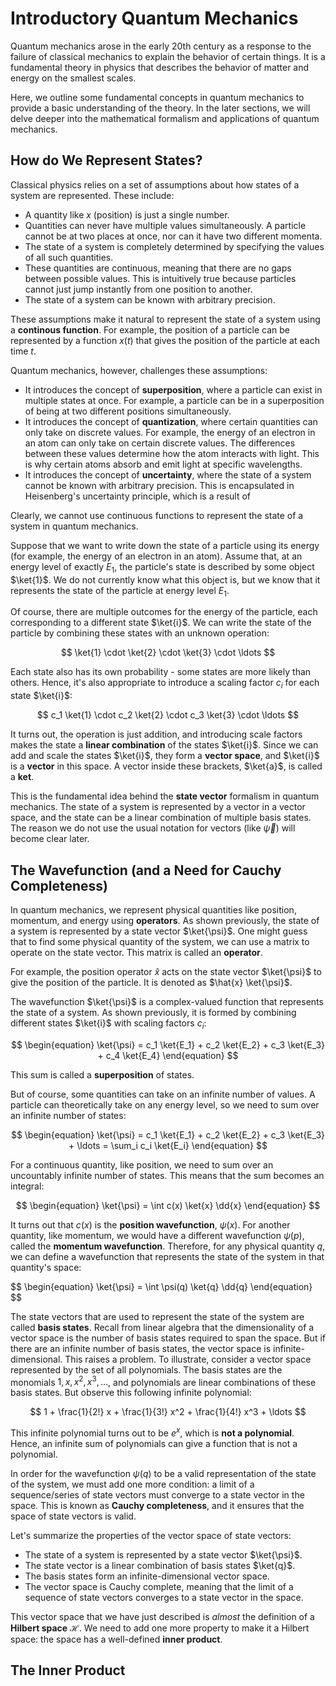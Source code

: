 # Introductory Quantum Mechanics

Quantum mechanics arose in the early 20th century as a response to the failure of classical mechanics to explain the behavior of certain things.
It is a fundamental theory in physics that describes the behavior of matter and energy on the smallest scales.

Here, we outline some fundamental concepts in quantum mechanics to provide a basic understanding of the theory.
In the later sections, we will delve deeper into the mathematical formalism and applications of quantum mechanics.

## How do We Represent States?

Classical physics relies on a set of assumptions about how states of a system are represented.
These include:

- A quantity like $x$ (position) is just a single number.
- Quantities can never have multiple values simultaneously. A particle cannot be at two places at once, nor can it have two different momenta.
- The state of a system is completely determined by specifying the values of all such quantities.
- These quantities are continuous, meaning that there are no gaps between possible values.
    This is intuitively true because particles cannot just jump instantly from one position to another.
- The state of a system can be known with arbitrary precision.

These assumptions make it natural to represent the state of a system using a **continous function**.
For example, the position of a particle can be represented by a function $x(t)$ that gives the position of the particle at each time $t$.

Quantum mechanics, however, challenges these assumptions:

- It introduces the concept of **superposition**, where a particle can exist in multiple states at once.
    For example, a particle can be in a superposition of being at two different positions simultaneously.
- It introduces the concept of **quantization**, where certain quantities can only take on discrete values.
    For example, the energy of an electron in an atom can only take on certain discrete values.
    The differences between these values determine how the atom interacts with light.
    This is why certain atoms absorb and emit light at specific wavelengths.
- It introduces the concept of **uncertainty**, where the state of a system cannot be known with arbitrary precision.
    This is encapsulated in Heisenberg's uncertainty principle, which is a result of 

Clearly, we cannot use continuous functions to represent the state of a system in quantum mechanics.

Suppose that we want to write down the state of a particle using its energy (for example, the energy of an electron in an atom).
Assume that, at an energy level of exactly $E_1$, the particle's state is described by some object $\ket{1}$.
We do not currently know what this object is, but we know that it represents the state of the particle at energy level $E_1$.

Of course, there are multiple outcomes for the energy of the particle, each corresponding to a different state $\ket{i}$.
We can write the state of the particle by combining these states with an unknown operation:

$$
\ket{1} \cdot \ket{2} \cdot \ket{3} \cdot \ldots
$$

Each state also has its own probability - some states are more likely than others.
Hence, it's also appropriate to introduce a scaling factor $c_i$ for each state $\ket{i}$:

$$
c_1 \ket{1} \cdot c_2 \ket{2} \cdot c_3 \ket{3} \cdot \ldots
$$

It turns out, the operation is just addition, and introducing scale factors makes the state a **linear combination** of the states $\ket{i}$.
Since we can add and scale the states $\ket{i}$, they form a **vector space**, and $\ket{i}$ is a **vector** in this space.
A vector inside these brackets, $\ket{a}$, is called a **ket**.

This is the fundamental idea behind the **state vector** formalism in quantum mechanics.
The state of a system is represented by a vector in a vector space, and the state can be a linear combination of multiple basis states.
The reason we do not use the usual notation for vectors (like $\vec{\psi}$) will become clear later.

## The Wavefunction (and a Need for Cauchy Completeness)

In quantum mechanics, we represent physical quantities like position, momentum, and energy using **operators**.
As shown previously, the state of a system is represented by a state vector $\ket{\psi}$.
One might guess that to find some physical quantity of the system, we can use a matrix to operate on the state vector.
This matrix is called an **operator**.

For example, the position operator $\hat{x}$ acts on the state vector $\ket{\psi}$ to give the position of the particle.
It is denoted as $\hat{x} \ket{\psi}$.

The wavefunction $\ket{\psi}$ is a complex-valued function that represents the state of a system.
As shown previously, it is formed by combining different states $\ket{i}$ with scaling factors $c_i$:

$$
\begin{equation}
\ket{\psi} = c_1 \ket{E_1} + c_2 \ket{E_2} + c_3 \ket{E_3} + c_4 \ket{E_4}
\end{equation}
$$

This sum is called a **superposition** of states.

But of course, some quantities can take on an infinite number of values.
A particle can theoretically take on any energy level, so we need to sum over an infinite number of states:

$$
\begin{equation}
\ket{\psi} = c_1 \ket{E_1} + c_2 \ket{E_2} + c_3 \ket{E_3} + \ldots = \sum_i c_i \ket{E_i}
\end{equation}
$$

For a continuous quantity, like position, we need to sum over an uncountably infinite number of states.
This means that the sum becomes an integral:

$$
\begin{equation}
\ket{\psi} = \int c(x) \ket{x} \dd{x}
\end{equation}
$$

It turns out that $c(x)$ is the **position wavefunction**, $\psi(x)$.
For another quantity, like momentum, we would have a different wavefunction $\psi(p)$, called the **momentum wavefunction**.
Therefore, for any physical quantity $q$, we can define a wavefunction that represents the state of the system in that quantity's space:

<Boxed>
$$
\begin{equation}
\ket{\psi} = \int \psi(q) \ket{q} \dd{q}
\end{equation}
$$
</Boxed>

The state vectors that are used to represent the state of the system are called **basis states**.
Recall from linear algebra that the dimensionality of a vector space is the number of basis states required to span the space.
But if there are an infinite number of basis states, the vector space is infinite-dimensional.
This raises a problem. To illustrate, consider a vector space represented by the set of all polynomials.
The basis states are the monomials $1, x, x^2, x^3, \ldots$, and polynomials are linear combinations of these basis states.
But observe this following infinite polynomial:

$$
1 + \frac{1}{2!} x + \frac{1}{3!} x^2 + \frac{1}{4!} x^3 + \ldots
$$

This infinite polynomial turns out to be $e^x$, which is **not a polynomial**.
Hence, an infinite sum of polynomials can give a function that is not a polynomial.

In order for the wavefunction $\psi(q)$ to be a valid representation of the state of the system, we must add one more condition: a limit of a sequence/series of state vectors must converge to a state vector in the space.
This is known as **Cauchy completeness**, and it ensures that the space of state vectors is valid.

Let's summarize the properties of the vector space of state vectors:

- The state of a system is represented by a state vector $\ket{\psi}$.
- The state vector is a linear combination of basis states $\ket{q}$.
- The basis states form an infinite-dimensional vector space.
- The vector space is Cauchy complete, meaning that the limit of a sequence of state vectors converges to a state vector in the space.

This vector space that we have just described is *almost* the definition of a **Hilbert space** $\mathcal{H}$.
We need to add one more property to make it a Hilbert space: the space has a well-defined **inner product**.

## The Inner Product
